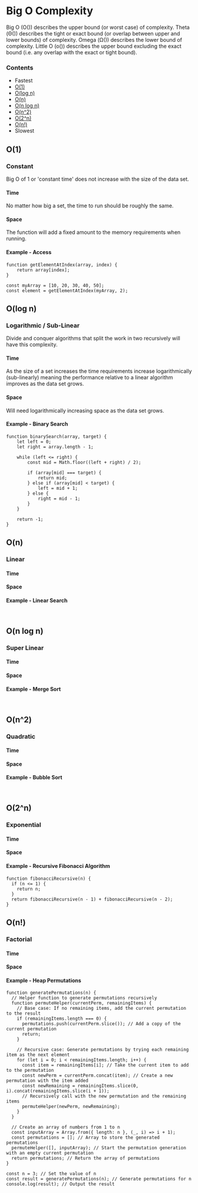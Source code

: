 # Big O Complexity

Big O (O()) describes the upper bound (or worst case) of complexity.
Theta (Θ()) describes the tight or exact bound (or overlap between upper and lower bounds) of complexity.
Omega (Ω()) describes the lower bound of complexity.
Little O (o()) describes the upper bound excluding the exact bound (i.e. any overlap with the exact or tight bound).
### Contents
- Fastest
- [O(1)](#O(1))
- [O(log n)](#O(logn))
- [O(n)](#O(n))
- [O(n log n)](#O(nlogn))
- [O(n^2)](#O(n^2))
- [O(2^n)](#O(2^n))
- [O(n!)](#O(n!))
- Slowest

## O(1)
### Constant
Big O of 1 or 'constant time' does not increase with the size of the data set. 
#### Time
No matter how big a set, the time to run should be roughly the same.
#### Space
The function will add a fixed amount to the memory requirements when running.
#### Example - Access
```
function getElementAtIndex(array, index) {
    return array[index];
}

const myArray = [10, 20, 30, 40, 50];
const element = getElementAtIndex(myArray, 2);

```
## O(log n)
### Logarithmic / Sub-Linear

Divide and conquer algorithms that split the work in two recursively will have this complexity.

#### Time
As the size of a set increases the time requirements increase logarithmically (sub-linearly) meaning the performance relative to a linear algorithm improves as the data set grows.
#### Space
Will need logarithmically increasing space as the data set grows.
#### Example - Binary Search
```
function binarySearch(array, target) {
    let left = 0;
    let right = array.length - 1;

    while (left <= right) {
        const mid = Math.floor((left + right) / 2);

        if (array[mid] === target) {
            return mid;
        } else if (array[mid] < target) {
            left = mid + 1;
        } else {
            right = mid - 1;
        }
    }

    return -1;
}

```
## O(n)
### Linear
#### Time


#### Space

#### Example - Linear Search
```


```
## O(n log n)
### Super Linear
#### Time


#### Space

#### Example - Merge Sort
```


```
## O(n^2)
### Quadratic
#### Time


#### Space

#### Example - Bubble Sort
```


```
## O(2^n)
### Exponential

#### Time


#### Space

#### Example - Recursive Fibonacci Algorithm
```
function fibonacciRecursive(n) {
  if (n <= 1) {
    return n;
  }
  return fibonacciRecursive(n - 1) + fibonacciRecursive(n - 2);
}

```
## O(n!)
### Factorial
#### Time


#### Space

#### Example - Heap Permutations
```
function generatePermutations(n) {
  // Helper function to generate permutations recursively
  function permuteHelper(currentPerm, remainingItems) {
    // Base case: If no remaining items, add the current permutation to the result
    if (remainingItems.length === 0) {
      permutations.push(currentPerm.slice()); // Add a copy of the current permutation
      return;
    }

    // Recursive case: Generate permutations by trying each remaining item as the next element
    for (let i = 0; i < remainingItems.length; i++) {
      const item = remainingItems[i]; // Take the current item to add to the permutation
      const newPerm = currentPerm.concat(item); // Create a new permutation with the item added
      const newRemaining = remainingItems.slice(0, i).concat(remainingItems.slice(i + 1));
      // Recursively call with the new permutation and the remaining items
      permuteHelper(newPerm, newRemaining);
    }
  }

  // Create an array of numbers from 1 to n
  const inputArray = Array.from({ length: n }, (_, i) => i + 1);
  const permutations = []; // Array to store the generated permutations
  permuteHelper([], inputArray); // Start the permutation generation with an empty current permutation
  return permutations; // Return the array of permutations
}

const n = 3; // Set the value of n
const result = generatePermutations(n); // Generate permutations for n
console.log(result); // Output the result


```